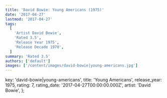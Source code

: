 ```yaml
---
title: 'David Bowie: Young Americans (1975)'
date: '2017-04-27'
lastmod: '2017-04-27'
tags:
  [
    'Artist David Bowie',
    'Rated 3.5',
    'Release Year 1975',
    'Release Decade 1970',
  ]
summary: 'Rated 3.5'
authors: ['default']
images: ['/content/images/david-bowie|young-americans.jpg']
---
```


  key: 'david-bowie|young-americans',
  title: 'Young Americans',
  release_year: 1975,
  rating: 7,
  rating_date: '2017-04-27T00:00:00.000Z',
  artist: 'David Bowie',
};

<MusicRating data={data} />
